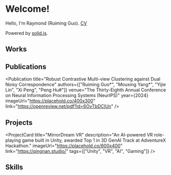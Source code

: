 
# Welcome!

Hello, I'm Raymond (Ruiming Guo). [CV](/cv)

Powered by [solid.js](https://solidjs.com).

## Works

<BookGrid>
  <BookCard
    title="The Great Gatsby"
    author="F. Scott Fitzgerald"
    coverUrl="https://placehold.co/600x400"
    description="A story of decadence and excess, Gatsby explores the darker aspects of the American Dream."
    publishYear={1925}
  />

  <BookCard
    title="The Great Gatsby"
    author="F. Scott Fitzgerald"
    coverUrl="https://placehold.co/600x400"
    description="A story of decadence and excess, Gatsby explores the darker aspects of the American Dream."
    publishYear={1925}
  />
</BookGrid>

## Publications

<Publication
  title="Robust Contrastive Multi-view Clustering against Dual Noisy Correspondence"
  authors={["Ruiming Guo*", "Mouxing Yang*", "Yijie Lin", "Xi Peng", "Peng Hu#"]}
  venue="The Thirty-Eighth Annual Conference on Neural Information Processing Systems (NeurIPS)"
  year={2024}
  imageUrl="https://placehold.co/400x300"
  link="https://openreview.net/pdf?id=6OvTbDClUn"
/>

## Projects

<ProjectGrid>
  <ProjectCard
    title="Action App"
    description="A Flutter-based hybrid app featuring word role-playing games, combining mobile development with interactive storytelling."
    imageUrl="https://placehold.co/600x400"
    link="https://xiaoxiaodou.club/"
    tags={["Flutter", "Android", "Gaming"]}
  />

  <ProjectCard
    title="MirrorDream VR"
    description="An AI-powered VR role-playing game built in Unity, awarded Top 1 in 3D GenAI Track at AdventureX Hackathon."
    imageUrl="https://placehold.co/600x400"
    link="https://qingnan.studio/"
    tags={["Unity", "VR", "AI", "Gaming"]}
  />
</ProjectGrid>

## Skills

<SkillsCard/>
